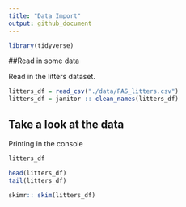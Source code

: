 ```yaml
---
title: "Data Import"
output: github_document
---
```


```r
library(tidyverse)
```

##Read in some data

Read in the litters dataset.

```r
litters_df = read_csv("./data/FAS_litters.csv")
litters_df = janitor :: clean_names(litters_df)
```

## Take a look at the data

Printing in the console
```r
litters_df
```

```r
head(litters_df)
tail(litters_df)
```

```r
skimr:: skim(litters_df)
```






